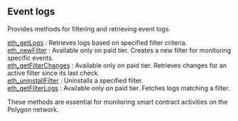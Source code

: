 
## Event logs

Provides methods for filtering and retrieving event logs.

[eth_getLogs](/polygon-api/eventlogs/eth_getLogs) : Retrieves logs based on specified filter criteria.  \
[eth_newFilter](/polygon-api/eventlogs/eth_newFilter) : Available only on paid tier. Creates a new filter for monitoring specific events. \
[eth_getFilterChanges](/polygon-api/eventlogs/eth_getFilterChanges) : Available only on paid tier. Retrieves changes for an active filter since its last check.  \
[eth_uninstallFilter](/polygon-api/eventlogs/eth_uninstallFilter) : Uninstalls a specified filter.  \
[eth_getFilterLogs](/polygon-api/eventlogs/eth_getFilterLogs) : Available only on paid tier. Fetches logs matching a filter.

These methods are essential for monitoring smart contract activities on the Polygon network.

<Space h={16} />
<GetStarted />